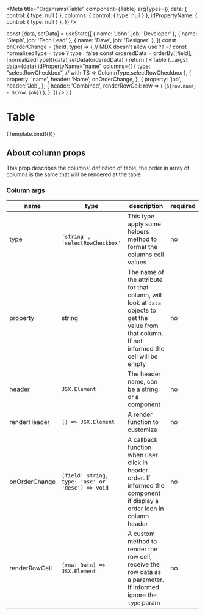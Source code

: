 

<Meta title="Organisms/Table" component={Table} argTypes={{
  data: { control: { type: null } },
  columns: { control: { type: null } },
  idPropertyName: { control: { type: null } },
}} />

  const [data, setData] = useState([
    { name: 'John', job: 'Developer' },
    { name: 'Steph', job: 'Tech Lead' },
    { name: 'Dave', job: 'Designer' },
  ])
  const onOrderChange = (field, type) => {
    // MDX doesn't allow use `??` =/
    const normalizedType = type ? type : false
    const orderedData = orderBy([field], [normalizedType])(data)
    setData(orderedData)
  }
  return (
    <Table {...args} data={data} idPropertyName="name" columns={[
      {
        type: "selectRowCheckbox", // with TS => ColumnType.selectRowCheckbox
      },
      {
        property: 'name',
        header: 'Name',
        onOrderChange,
      },
      {
        property: 'job',
        header: 'Job',
      },
      {
        header: 'Combined',
        renderRowCell: row => (
          <td>
            <span>{`${row.name} - ${row.job}`}</span>
          </td>
        ),
      },
    ]} />
  )
}

# Table

<Canvas>
  <Story
    name="default"
  >
    {Template.bind({})}
  </Story>
</Canvas>

<ArgsTable of={Table} />

## About column props

This prop describes the columns' definition of table, the order in array of columns is the same that will be rendered at
the table

### Column args

| name          | type                                             | description                                                                                                                                      | required |
|---------------|--------------------------------------------------|--------------------------------------------------------------------------------------------------------------------------------------------------|----------|
| type          | `'string'` , `'selectRowCheckbox'`                    | This type apply some helpers method to format the columns cell values                                                                            | no       |
| property      | string                                           | The name of the attribute for that column, will look at `data` objects to get the value from that column. If not informed the cell will be empty | no       |
| header        | `JSX.Element`                                    | The header name, can be a string or a component                                                                                                  | no       |
| renderHeader  | `() => JSX.Element`                              | A render function to customize                                                                                                                   | no       |
| onOrderChange | `(field: string, type: 'asc' or 'desc') => void` | A callback function when user click in header order. If informed the component if display a order icon in column header                          | no       |
| renderRowCell | `(row: Data) => JSX.Element`                     | A custom method to render the row cell, receive the row data as a parameter. If informed ignore the `type` param                                 | no       |







